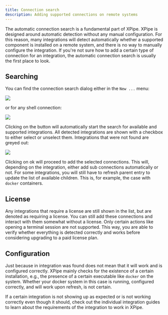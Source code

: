 ```yaml
---
title: Connection search
description: Adding supported connections on remote systems
---
```


The automatic connection search is a fundamental part of XPipe. XPipe is designed around automatic detection without any manual configuration. For this reason, many integrations will detect automatically whether a supported component is installed on a remote system, and there is no way to manually configure the integration. If you're not sure how to add a certain type of connection for an integration, the automatic connection search is usually the first place to look.

## Searching

You can find the connection search dialog either in the `New ...` menu:

![](/images/connection-search-menu.png)

or for any shell connection:

![](/images/connection-search-button.png)

Clicking on the button will automatically start the search for available and supported integrations. All detected integrations are shown with a checkbox to either select or unselect them. Integrations that were not found are greyed out:

![](/images/connection-search-dialog.png)

Clicking on ok will proceed to add the selected connections. This will, depending on the integration, either add sub connections automatically or not. For some integrations, you will still have to refresh parent entry to update the list of available children. This is, for example, the case with `docker` containers.

## License

Any integrations that require a license are still shown in the list, but are denoted as requiring a license. You can still add these connections and interact with them somewhat without a license. Only certain actions like opening a terminal session are not supported. This way, you are able to verify whether everything is detected correctly and works before considering upgrading to a paid license plan.

## Configuration

Just because in integration was found does not mean that it will work and is configured correctly. XPipe mainly checks for the existence of a certain installation, e.g., the presence of a certain executable like `docker` on the system. Whether your docker system in this case is running, configured correctly, and will work upon refresh, is not certain.

If a certain integration is not showing up as expected or is not working correctly even though it should, check out the individual integration guides to learn about the requirements of the integration to work in XPipe.

